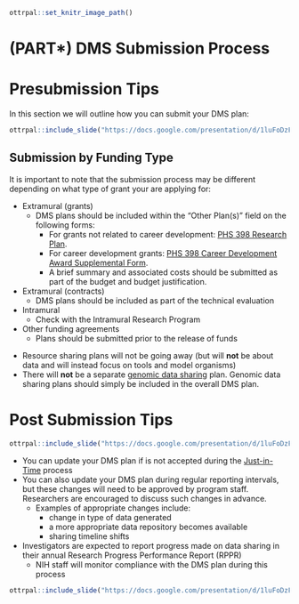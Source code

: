 
```r
ottrpal::set_knitr_image_path()
```


# (PART\*) DMS Submission Process {-}


# Presubmission Tips

In this section we will outline how you can submit your DMS plan: 

```r
ottrpal::include_slide("https://docs.google.com/presentation/d/1luFoDzF6aDJEebbL6iWoJ_s8s9nQnaWLL5jghbmWdak/edit#slide=id.g16b04bd80e5_4_113")
```

## Submission by Funding Type

It is important to note that the submission process may be different depending on what type of grant your are applying for:

- Extramural (grants)
  - DMS plans should be included within the “Other Plan(s)" field on the following forms:
    - For grants not related to career development: [PHS 398 Research Plan](https://grants.nih.gov/grants/how-to-apply-application-guide/forms-h/general-forms-h.pdf).
    - For career development grants: [PHS 398 Career Development Award Supplemental Form](https://grants.nih.gov/grants/how-to-apply-application-guide/forms-h/career-forms-h.pdf).
    - A brief summary and associated costs should be submitted as part of the budget and budget justification.
- Extramural (contracts)
  - DMS plans should be included as part of the technical evaluation
- Intramural
  - Check with the Intramural Research Program
- Other funding agreements
  - Plans should be submitted prior to the release of funds

<div class = "notice"> 
- Resource sharing plans will not be going away (but will **not** be about data and will instead focus on tools and model organisms)
- There will **not** be a separate [genomic data sharing](https://sharing.nih.gov/genomic-data-sharing-policy/about-genomic-data-sharing/gds-policy-overview) plan. Genomic data sharing plans should simply be included in the overall DMS plan.
</div>


# Post Submission Tips

```r
ottrpal::include_slide("https://docs.google.com/presentation/d/1luFoDzF6aDJEebbL6iWoJ_s8s9nQnaWLL5jghbmWdak/edit#slide=id.g16b04bd80e5_4_138")
```

- You can update your DMS plan if is not accepted during the [Just-in-Time](https://grants.nih.gov/grants/policy/nihgps/HTML5/section_2/2.5.1_just-in-time_procedures.htm) process
- You can also update your DMS plan during regular reporting intervals, but these changes will need to be approved by program staff. Researchers are encouraged to discuss such changes in advance.
  - Examples of appropriate changes include:
    - change in type of data generated
    - a more appropriate data repository becomes available
    - sharing timeline shifts
- Investigators are expected to report progress made on data sharing in their annual Research Progress Performance Report (RPPR)
   - NIH staff will monitor compliance with the DMS plan during this process

```r
ottrpal::include_slide("https://docs.google.com/presentation/d/1luFoDzF6aDJEebbL6iWoJ_s8s9nQnaWLL5jghbmWdak/edit#slide=id.g18159f1730a_67_115")
```
